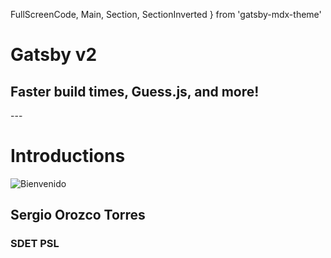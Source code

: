   FullScreenCode,
  Main,
  Section,
  SectionInverted
} from 'gatsby-mdx-theme'


# Gatsby v2

## Faster build times, Guess.js, and more!

<Head>
  <title>A que tambien se puede hacer diaspositivas con gatsby!</title>
  <meta name='twitter:card' content='summary_large_image' />
  <meta name='twitter:site' content='@kylemathews' />
  <meta name='twitter:title' content='Gatsby v2: Faster build times, Guess.js, and more!' />
  <meta name='twitter:description' content='Join us on September 27th, 9am PT/12pm ET to hear from Kyle Mathews about Gatsby v2! Get an overview of everything new in the v2 release such as accessibility features, support for Guess.js (machine-learning driven user experiences), upgrades, and reduced build times. ' />
  <meta name='twitter:image' content="https://www.gatsbyjs.com/gatsby.jpg" />
  <meta property="og:title" content="Gatsby v2: Faster build times, Guess.js, and more!" />
  <meta property="og:type" content="website" />
  <meta property="og:url" content="https://www.gatsbyjs.com/" />
  <meta property="og:image" content="https://www.gatsbyjs.com/gatsby.jpg" />
  <link rel='shortcut icon' type='image/png' href='https://www.gatsbyjs.com/icons/icon-48x48.png'/>
  <meta property="og:description" content="Join us on September 27th, 9am PT/12pm ET to hear from Kyle Mathews about Gatsby v2! Get an overview of everything new in the v2 release such as accessibility features, support for Guess.js (machine-learning driven user experiences), upgrades, and reduced build times." />
</Head>
---

# Introductions

<img src={avatar} alt="Bienvenido" />

## Sergio Orozco Torres

### SDET PSL
